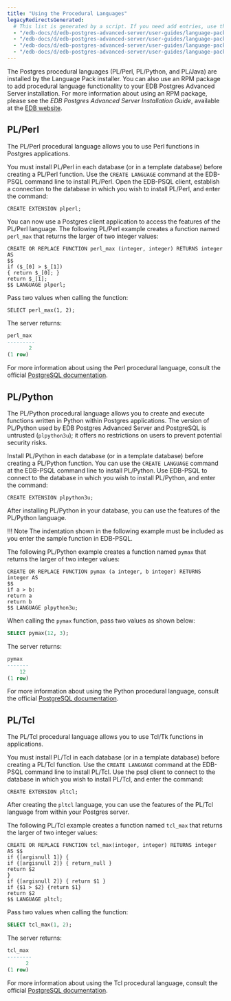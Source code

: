 ```yaml
---
title: "Using the Procedural Languages"
legacyRedirectsGenerated:
  # This list is generated by a script. If you need add entries, use the `legacyRedirects` key.
  - "/edb-docs/d/edb-postgres-advanced-server/user-guides/language-pack-guide/12/EDB_Postgres_Language_Pack_Guide.1.12.html"
  - "/edb-docs/d/edb-postgres-advanced-server/user-guides/language-pack-guide/12/EDB_Postgres_Language_Pack_Guide.1.10.html"
  - "/edb-docs/d/edb-postgres-advanced-server/user-guides/language-pack-guide/12/EDB_Postgres_Language_Pack_Guide.1.11.html"
  - "/edb-docs/d/edb-postgres-advanced-server/user-guides/language-pack-guide/12/EDB_Postgres_Language_Pack_Guide.1.13.html"
---
```


<div id="using_the_procedural_langauges" class="registered_link"></div>

The Postgres procedural languages (PL/Perl, PL/Python, and PL/Java) are installed by the Language Pack installer. You can also use an RPM package to add procedural language functionality to your EDB Postgres Advanced Server installation. For more information about using an RPM package, please see the *EDB Postgres Advanced Server Installation Guide*, available at the [EDB website](/epas/12/).

## PL/Perl

The PL/Perl procedural language allows you to use Perl functions in Postgres applications.

You must install PL/Perl in each database (or in a template database) before creating a PL/Perl function. Use the `CREATE LANGUAGE` command at the EDB-PSQL command line to install PL/Perl. Open the EDB-PSQL client, establish a connection to the database in which you wish to install PL/Perl, and enter the command:

`CREATE EXTENSION plperl;`

You can now use a Postgres client application to access the features of the PL/Perl language. The following PL/Perl example creates a function named `perl_max` that returns the larger of two integer values:

```text
CREATE OR REPLACE FUNCTION perl_max (integer, integer) RETURNS integer
AS
$$
if ($_[0] > $_[1])
{ return $_[0]; }
return $_[1];
$$ LANGUAGE plperl;
```

Pass two values when calling the function:

`SELECT perl_max(1, 2);`

The server returns:

```SQL
perl_max
---------
       2
(1 row)
```

For more information about using the Perl procedural language, consult the official [PostgreSQL documentation](https://www.postgresql.org/docs/12/static/plperl.html).

## PL/Python

The PL/Python procedural language allows you to create and execute functions written in Python within Postgres applications. The version of PL/Python used by EDB Postgres Advanced Server and PostgreSQL is untrusted (`plpython3u`); it offers no restrictions on users to prevent potential security risks.

Install PL/Python in each database (or in a template database) before creating a PL/Python function. You can use the `CREATE LANGUAGE` command at the EDB-PSQL command line to install PL/Python. Use EDB-PSQL to connect to the database in which you wish to install PL/Python, and enter the command:

`CREATE EXTENSION plpython3u;`

After installing PL/Python in your database, you can use the features of the PL/Python language.

!!! Note
    The indentation shown in the following example must be included as you enter the sample function in EDB-PSQL.

The following PL/Python example creates a function named `pymax` that returns the larger of two integer values:

```text
CREATE OR REPLACE FUNCTION pymax (a integer, b integer) RETURNS
integer AS
$$
if a > b:
return a
return b
$$ LANGUAGE plpython3u;
```

When calling the `pymax` function, pass two values as shown below:

```SQL
SELECT pymax(12, 3);
```

The server returns:

```SQL
pymax
-------
    12
(1 row)
```

For more information about using the Python procedural language, consult the official [PostgreSQL documentation](https://www.postgresql.org/docs/12/static/plpython.html).

## PL/Tcl

The PL/Tcl procedural language allows you to use Tcl/Tk functions in applications.

You must install PL/Tcl in each database (or in a template database) before creating a PL/Tcl function. Use the `CREATE LANGUAGE` command at the EDB-PSQL command line to install PL/Tcl. Use the psql client to connect to the database in which you wish to install PL/Tcl, and enter the command:

`CREATE EXTENSION pltcl;`

After creating the `pltcl` language, you can use the features of the PL/Tcl language from within your Postgres server.

The following PL/Tcl example creates a function named `tcl_max` that returns the larger of two integer values:

```text
CREATE OR REPLACE FUNCTION tcl_max(integer, integer) RETURNS integer
AS $$
if {[argisnull 1]} {
if {[argisnull 2]} { return_null }
return $2
}
if {[argisnull 2]} { return $1 }
if {$1 > $2} {return $1}
return $2
$$ LANGUAGE pltcl;
```

Pass two values when calling the function:

```SQL
SELECT tcl_max(1, 2);
```

The server returns:

```SQL
tcl_max
--------
      2
(1 row)
```

For more information about using the Tcl procedural language, consult the official [PostgreSQL documentation](https://www.postgresql.org/docs/12/static/pltcl.html).
